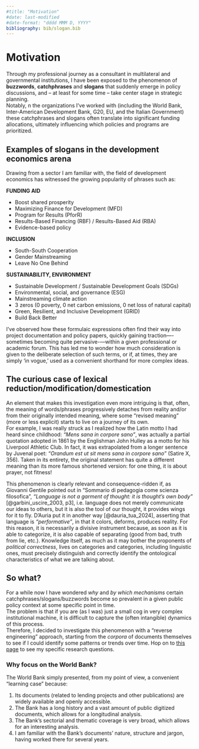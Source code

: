 ```yaml
---
#title: "Motivation"
#date: last-modified
#date-format: "dddd MMM D, YYYY"
bibliography: bib/slogan.bib
---
```


# Motivation

Through my professional journey as a consultant in multilateral and governmental institutions, I have been exposed to the phenomenon of **buzzwords**, **catchphrases** and **slogans** that suddenly emerge in policy discussions, and -- at least for some time -- take center stage in strategic planning.\
Notably, n the organizations I've worked with (including the World Bank, Inter-American Development Bank, G20, EU, and the Italian Government) these catchphrases and slogans often translate into significant funding allocations, ultimately influencing which policies and programs are prioritized. 

## Examples of slogans in the development economics arena

Drawing from a sector I am familiar with, the field of development economics has witnessed the growing popularity of phrases such as: 

**FUNDING AID**

-   Boost shared prosperity
-   Maximizing Finance for Development (MFD)
-   Program for Results (PforR)
-   Results-Based Financing (RBF) / Results-Based Aid (RBA)
-   Evidence-based policy <!-- + Cash on Delivery Aid --> <!-- + Private sector engagement --> <!-- + Public-Private Partnerships (PPPs) --> <!-- + Blended finance -->

**INCLUSION**

-   South-South Cooperation
-   Gender Mainstreaming
-   Leave No One Behind <!-- + Inclusive Growth --> <!-- + Focus on the "bottom billion" --> <!-- + End extreme poverty -->

**SUSTAINABILITY, ENVIRONMENT**

-   Sustainable Development / Sustainable Development Goals (SDGs)
-   Environmental, social, and governance (ESG)
-   Mainstreaming climate action
-   3 zeros (0 poverty, 0 net carbon emissions, 0 net loss of natural capital)
-   Green, Resilient, and Inclusive Development (GRID)
-   Build Back Better <!-- + Green growth / Green economy --> <!-- + Blue Economy --> <!-- + Green, Digital, and Fair  --> <!-- + Green and grey infrastructure --> <!-- + Circular Economy -->

I've observed how these formulaic expressions often find their way into project documentation and policy papers, quickly gaining traction—-sometimes becoming quite pervasive-—within a given professional or academic forum. This has led me to wonder how much consideration is given to the deliberate selection of such terms, or if, at times, they are simply 'in vogue,' used as a convenient shorthand for more complex ideas.

## The curious case of lexical reduction/modification/domestication

An element that makes this investigation even more intriguing is that, often, the meaning of words/phrases progressively detaches from reality and/or from their originally intended meaning, where some "revised meaning" (more or less explicit) starts to live on a journey of its own.\
For example, I was really struck as I realized how the Latin motto I had heard since childhood: *"Mens sana in corpore sano"*, was actually a partial quotation adopted in 1861 by the Englishman John Hulley as a motto for his Liverpool Athletic Club. In fact, it was extrapolated from a longer sentence by Juvenal poet: *"Orandum est ut sit mens sana in corpore sano"* (Satire X, 356). Taken in its entirety, the original statement has quite a different meaning than its more famous shortened version: for one thing, it is about prayer, not fitness!

This phenomenon is clearly relevant and consequence-ridden if, as Giovanni Gentile pointed out in "Sommario di pedagogia come scienza filosofica", *"Language is not a garment of thought: it is thought's own body"* [@garbini_uscire_2003, p3], i.e. language does not merely communicate our ideas to others, but it is also the tool of our thought, it provides wings for it to fly. <!-- La lingua non è veste del pensiero: è il suo corpo stesso. Possiamo avere pensieri oscuri e quindi una forma oscura; ma quello che è chiaro dentro è chiaro fuori, per la semplice ragione che il fuori è uguale al dentro.  (https://www.treccani.it/enciclopedia/sommario-di-pedagogia-come-scienza-filosofica_%28Croce-e-Gentile%29/) --> D'Auria put it in another way [@dauria_tua_2024], asserting that language is *"performative"*, in that it colors, deforms, produces reality. For this reason, it is necessarily a divisive instrument because, as soon as it is able to categorize, it is also capable of separating (good from bad, truth from lie, etc.). Knowledge itself, as much as it may bother the proponents of *political correctness*, lives on categories and categories, including linguistic ones, must precisely distinguish and correctly identify the ontological characteristics of what we are talking about.

<!-- ## Issues of modern English -->

<!-- Below is the list of *red flags* detected in Orwell's "Politics and the English Language"[@orwell_politics_1946]: -->

<!-- -   **Dying metaphors**, or worn−out metaphors which have lost all evocative power and are merely used because they save people the trouble of inventing phrases for themselves. <!-- GGentile la prima e piu evidente originalita del genio e' la potenza plasmatrice che egli possiede di quel che si dice il materiale linguistico -->

<!-- -   **Operators, or verbal false limbs**, which save the trouble of picking out appropriate verbs and nouns, and at the same time pad each sentence with extra syllables which give it an appearance of symmetry. Characteristic phrases are: render inoperative, militate against, prove unacceptable, make contact with, be subjected to, give rise to, give grounds for, having the effect of, play a leading part (role) in, make itself felt, take effect, exhibit a tendency to, serve the purpose of, etc. -->

<!-- -   **Pretentious diction** (used to dress up simple statements and give an air of scientific impartiality to biased judgments), foreign words and expressions, jargon  -->

<!-- -   **Meaningless words**, as in certain kinds of writing, particularly in art criticism and literary criticism, where they not only do not point to any discoverable object, but are hardly even expected to do so by the reader (like romantic, plastic, values, human, dead, sentimental, natural, vitality), it is normal to come across long passages which are almost completely lacking in meaning. Many political words are similarly abused: The words democracy, socialism, freedom, patriotic, realistic, justice, have each of them several different meanings which cannot be reconciled with one another. ***Words of this kind are often used in a consciously dishonest way. That is, the person who uses them has his own private definition, but allows his hearer to think he means something quite different.*** -->

<!-- > Ma si possono riscontrare anche -->

<!-- > -->

<!-- > -   **statalismo** -->

<!-- > -   **burocraticismo** -->

<!-- > lo stesso linguaggio burocratico, che permea la scuola statale (impropriamente detta 'pubblica') italiana odierna, come diretta conseguenza dell'ideologia statalista presenta una forma che è «astratta, solenne, tecnicizzata, in funzione del prestigio e del potere che detiene il diffusore del messaggio. Da questa prassi consegue una sclerosi del pensiero che si sorregge sui trampoli di locuzioni fruste e cristallizzate. Ufficialità, reticenza e straniamento sono i caratteri che il messaggio assume nell'esercizio del potere. [@garbini_uscire_2003, p5] -->

## So what?

For a while now I have wondered *why* and *by which mechanisms* certain catchphrases/slogans/buzzwords become so prevalent in a given public policy context at some specific point in time.\
The problem is that if you are (as I was) just a small cog in very complex institutional machine, it is difficult to capture the (often intangible) dynamics of this process.\
Therefore, I decided to investigate this phenomenon with a "reverse engineering" approach, starting from the *corpora* of documents themselves to see if I could identify some patterns or trends over time. Hop on to [this page](https://lulliter.github.io/slogan/analysis/hypotheses.html#sec-RQ) to see my specific research questions. 

### Why focus on the World Bank?

The World Bank simply presented, from my point of view, a convenient "learning case" because:

1.  Its documents (related to lending projects and other publications) are widely available and openly accessible.
2.  The Bank has a long history and a vast amount of public digitized documents, which allows for a longitudinal analysis.
3.  The Bank's sectorial and thematic coverage is very broad, which allows for an interesting analysis.
4.  I am familiar with the Bank's documents' nature, structure and jargon, having worked there for several years.
